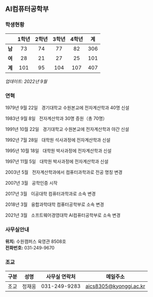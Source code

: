 ## AI컴퓨터공학부

### 학생현황

|        | 1학년 | 2학년 | 3학년 | 4학년 | 계  |
| :----: | :---: | :---: | :---: | :---: | :-: |
| **남** |  73   |  74   |  77   |  82   | 306 |
| **여** |  28   |  21   |  27   |  25   | 101 |
| **계** |  101  |  95   |  104  |  107  | 407 |

_업데이트: 2022년 9월_

### 연혁

<span className="font-semibold text-primary">1979년 9월 22일</span> &nbsp; 경기대학교
수원본교에 전자계산학과 40명 신설

<span className="font-semibold text-primary">1983년 9월 8일</span> &nbsp; 전자계산학과
30명 증원（총 70명）

<span className="font-semibold text-primary">1991년 10월 22일</span> &nbsp; 경기대학교
수원본교에 전자계산학과 야간 신설

<span className="font-semibold text-primary">1992년 7월 28일</span> &nbsp; 대학원
석사과정에 전자계산학과 신설

<span className="font-semibold text-primary">1995년 10월 18일</span> &nbsp; 대학원
박사과정에 전자계산학과 신설

<span className="font-semibold text-primary">1997년 11월 5일</span> &nbsp; 대학원
박사과정에 전자계산학과 신설

<span className="font-semibold text-primary">2003년 5월</span> &nbsp; 전자계산학과에서
컴퓨터과학과로 전공 명칭 변경

<span className="font-semibold text-primary">2007년 3월</span> &nbsp; 공학인증 시작

<span className="font-semibold text-primary">2017년 3월</span> &nbsp; 이공대학 컴퓨터과학과로
소속 변경

<span className="font-semibold text-primary">2018년 3월</span> &nbsp; 융합과학대학
컴퓨터공학부로 소속 변경

<span className="font-semibold text-primary">2021년 3월</span> &nbsp; 소프트웨어경영대학
AI컴퓨터공학부로 소속 변경

### 사무실안내

**위치:** 수원캠퍼스 육영관 8508호  
**전화번호:** 031-249-9670

### 조교

| 구분 |  성명  | 사무실 연락처 |        메일주소        |
| :--: | :----: | :-----------: | :--------------------: |
| 조교 | 정재웅 | 031-249-9283  | aics8305@kyonggi.ac.kr |
